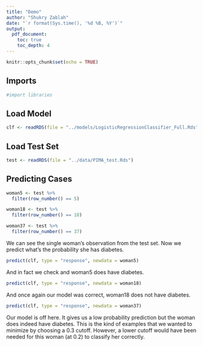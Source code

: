 ```yaml
---
title: "Demo"
author: "Shukry Zablah"
date: "`r format(Sys.time(), '%d %B, %Y')`"
output: 
  pdf_document:
    toc: true
    toc_depth: 4
---
```


```r
knitr::opts_chunk$set(echo = TRUE)
```

## Imports

```r
#import libraries
```

## Load Model

```r
clf <- readRDS(file = "../models/LogisticRegressionClassifier_Full.Rds")
```

## Load Test Set

```r
test <- readRDS(file = "../data/PIMA_test.Rds")
```

## Predicting Cases

```r
woman5 <- test %>%
  filter(row_number() == 5)

woman18 <- test %>%
  filter(row_number() == 18)

woman37 <- test %>%
  filter(row_number() == 37)
```

We can see the single woman's observation from the test set. Now we predict what's the probability she has diabetes.

```r
predict(clf, type = "response", newdata = woman5)
```

And in fact we check and woman5 does have diabetes.

```r
predict(clf, type = "response", newdata = woman18)
```

And once again our model was correct, woman18 does not have diabetes.

```r
predict(clf, type = "response", newdata = woman37)
```

Our model is off here. It gives us a low probability prediction but the woman does indeed have diabetes. This is the kind of examples that we wanted to minimize by choosing a 0.3 cutoff. However, a lower cutoff would have been needed for this woman (at 0.2) to classify her correctly. 